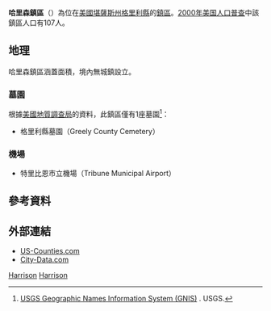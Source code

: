 {{noteTA
|G1=USState
}}
{{Infobox settlement
|official_name = 哈里森鎮區
|native_name = Harrison Township
|settlement_type = 鎮區
|image_map = Map highlighting Harrison Township, Greeley County, Kansas.svg
|map_caption = 哈里森鎮區在格里利縣的位置
|coordinates = {{coord|38|21|52|N|101|41|48|W|region:US-KS|display=inline,title}}

|subdivision_type = [[世界政區索引|國家]]
|subdivision_name = [[美国|美国]]
|subdivision_type1 = [[美國行政區劃|州]]
|subdivision_name1 = [[堪薩斯州|堪薩斯州]]
|subdivision_type2 = [[堪萨斯州行政区划|縣]]
|subdivision_name2 = [[格里利縣_(堪薩斯州)|格里利縣]]
|area_total_km2 = 510.5
|area_land_km2 = 510.5
|area_water_km2 = 0
|area_total_sq_mi = 197.11
|area_land_sq_mi = 197.11
|area_water_sq_mi = 0
|area_water_percent = 0
|population_as_of = [[2000年美国人口普查|2000年]]
|population_footnotes = 
|population_total = 107
|population_density_km2 = auto
|elevation_footnotes = 
|elevation_m = 1088
|elevation_ft = 3570

|blank_name = [[地名信息系统|GNIS]] feature ID
|blank_info = [http://geonames.usgs.gov/pls/gnispublic/f?p=gnispq:3:::NO::P3_FID:0471494 0471494]
|website = 
|footnotes = 
}}

'''哈里森鎮區'''（{{lang-en|'''Harrison Township'''}}）為位在[[美國|美國]][[堪薩斯州|堪薩斯州]][[格里利縣_(堪薩斯州)|格里利縣]]的[[行政鎮區|鎮區]]。[[2000年美国人口普查|2000年美国人口普查]]中該鎮區人口有107人。

==地理==
哈里森鎮區涵蓋面積{{convert|510.5|km2|sqmi}}，境內無城鎮設立。

===墓園===
根據[[美國地質調查局|美國地質調查局]]的資料，此鎮區僅有1座墓園<ref>[http://geonames.usgs.gov/domestic/index.html USGS Geographic Names Information System (GNIS)] {{Wayback|url=http://geonames.usgs.gov/domestic/index.html |date=20190428150204 }}. USGS.</ref>：
*格里利縣墓園（Greely County Cemetery）

===機場===
*特里比恩市立機場（Tribune Municipal Airport）

==參考資料==
{{reflist}}

==外部連結==
* [https://web.archive.org/web/20080723112151/http://www.us-counties.com/localgov/kansas.html US-Counties.com]
* [http://www.city-data.com/township/Harrison-Greeley-KS.html City-Data.com]{{Wayback|url=http://www.city-data.com/township/Harrison-Greeley-KS.html |date=20190719142345 }}

{{格里利縣 (堪薩斯州)}}

[[Category:格里利縣鎮區_(堪薩斯州)|Harrison]]
[[Category:堪薩斯州鎮區|Harrison]]

{{Kansas-stub}}